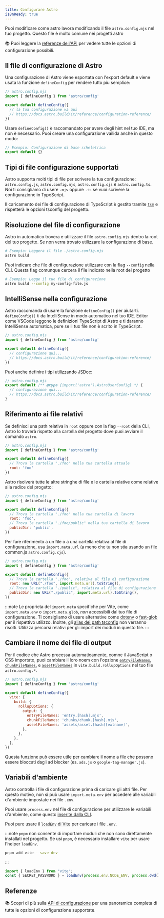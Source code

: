 ```yaml
---
title: Configurare Astro
i18nReady: true
---
```


Puoi modificare come astro lavora modificando il file `astro.config.mjs` nel tuo progetto. Questo file è molto comune nei progetti astro 

📚 Puoi leggere la [referenze dell'API](/it/reference/configuration-reference/) per vedere tutte le opzioni di configurazione possibili.
## Il file di configurazione di Astro 

Una configurazione di Astro viene esportata con l'export default e viene usata la funzione `defineConfig` per rendere tutto piu semplice:

```js
// astro.config.mjs
import { defineConfig } from 'astro/config'

export default defineConfig({
  // la tua configurazione va qui 
  // https://docs.astro.build/it/reference/configuration-reference/
})
```

Usare `defineConfig()` è raccomandato per avere degli hint nel tuo IDE, ma non è necessario. Puoi creare una configurazione vailida anche in questo modo:

```js title="astro.config.mjs"
// Esempio: Configurazione di base scheletrica
export default {}
```

## Tipi di file configurazione supportati

Astro supporta molti tipi di file per scrivere la tua configurazione: `astro.config.js`, `astro.config.mjs`, `astro.config.cjs` e `astro.config.ts`. Noi ti consigliamo di usere `.mjs` oppure `.ts` se vuoi scrivere la configurazione in TypeScript.

Il caricamento dei file di configurazione di TypeScript è gestito tramite [`tsm`](https://github.com/lukeed/tsm) e rispetterà le opzioni tsconfig del progetto.

## Risoluzione del file di configurazione

Astro in automatico trovera e utilizzare il file `astro.config.mjs` dentro la root del tuo progetto. Se non verra trovato utilizzare la configurazione di base.

```bash
# Esempio: Leggera il file ./astro.config.mjs
astro build
```

Puoi indicare che file di configurazione utilizzare con la flag `--config` nella CLI. Questa flag comunque cercera il file indicato nella root del progetto

```bash
# Esempio: Legge il tuo file di configurazione
astro build --config my-config-file.js
```

## IntelliSense nella configurazione

Astro raccomanda di usare la funzione `defineConfig()` per aiutarti. `defineConfig()` ti da IntelliSense in modo automatico nel tuo IDE. Editor come VSCode leggono le definizioni TypeScript di Astro e ti daranno IntelliSense automatica, pure se il tuo file non è scrito in TypeScript.

```js
// astro.config.mjs
import { defineConfig } from 'astro/config'

export default defineConfig({
  // configurazione qui...
  // https://docs.astro.build/it/reference/configuration-reference/
})
```

Puoi anche definire i tipi utilizzando JSDoc:

```js
// astro.config.mjs
export default /** @type {import('astro').AstroUserConfig} */ {
  // configurazione qui...
  // https://docs.astro.build/it/reference/configuration-reference/
}
```

## Riferimento ai file relativi

Se definisci una path relativa in `root` oppure con la flag `--root` della CLI, Astro lo troverà rispetto alla cartella del progetto dove puoi avviare il comando `astro`.

```js
// astro.config.mjs
import { defineConfig } from 'astro/config'

export default defineConfig({
  // Trova la cartella "./foo" nella tua cartella attuale 
  root: 'foo'
})
```

Astro risolverà tutte le altre stringhe di file e le cartella relative come relative alla radice del progetto:

```js
// astro.config.mjs
import { defineConfig } from 'astro/config'

export default defineConfig({
  // Trova la cartella "./foo" nella tua cartella di lavoro 
  root: 'foo',
  // Trova la cartella "./foo/public" nella tua cartella di lavoro 
  publicDir: 'public',
})
```

Per fare riferimento a un file o a una cartella relativa al file di configurazione, usa `import.meta.url` (a meno che tu non stia usando un file common.js `astro.config.cjs`).

```js "import.meta.url"
// astro.config.mjs
import { defineConfig } from 'astro/config'

export default defineConfig({
  // Trova la cartella "./foo", relativa al file di configurazione 
  root: new URL("./foo", import.meta.url).toString(),
  // Trova la cartella "./public", relativa al file di configurazione 
  publicDir: new URL("./public", import.meta.url).toString(),
})
```

:::note
Le proprieta del `import.meta` specifiche per Vite, come `import.meta.env` o `import.meta.glob`, _non_ accessibili dal tuo file di configurazione. Ti consigliamo di usare alternative come [dotenv](https://github.com/motdotla/dotenv) o [fast-glob](https://github.com/mrmlnc/fast-glob) per il rispettivo utilizzo. Inoltre, gli [alias dei path tsconfig](https://www.typescriptlang.org/tsconfig#paths) non verranno risolti. Utilizza percorsi relativi per gli import dei moduli in questo file.
:::

## Cambiare il nome dei file di output

Per il codice che Astro processa automaticamente, comne il JavaScript o CSS importato, puoi cambiare il loro noem con l'opzione [`entryFileNames`](https://rollupjs.org/guide/en/#outputentryfilenames), [`chunkFileNames`](https://rollupjs.org/guide/en/#outputchunkfilenames), e [`assetFileNames`](https://rollupjs.org/guide/en/#outputassetfilenames) in `vite.build.rollupOptions` nel tuo file `astro.config.*`.

```js ins={9-11}
// astro.config.mjs
import { defineConfig } from 'astro/config'

export default defineConfig({
  vite: {
    build: {
      rollupOptions: {
        output: {
          entryFileNames: 'entry.[hash].mjs',
          chunkFileNames: 'chunks/chunk.[hash].mjs',
          assetFileNames: 'assets/asset.[hash][extname]',
        },
      },
    },
  },
})
```

Questa funzione può essere utile per cambiare il nome a file che possono essere bloccati dagli ad blocker (es. `ads.js` o `google-tag-manager.js`).

## Variabili d'ambiente 
Astro controlla i file di configurazione prima di caricare gli altri file. Per questo motivo, non si può usare `import.meta.env` per accedere alle variabili d'ambiente impostate nei file `.env`.

Puoi usare `process.env` nel file di configurazione per utilizzare le variabili d'ambiente, come questo [inserite dalla CLI](/it/guides/environment-variables/#using-the-cli).

Puoi pure usare il [`loadEnv` di Vite](https://main.vitejs.dev/config/#using-environment-variables-in-config) per caricare i file `.env`.

:::note
`pnpm` non consente di importare moduli che non sono direttamente installati nel progetto. Se usi `pnpm`, è necessario installare `vite` per usare l'helper `loadEnv`.

```sh
pnpm add vite --save-dev
```
:::

```js title="astro.config.mjs"
import { loadEnv } from "vite";
const { SECRET_PASSWORD } = loadEnv(process.env.NODE_ENV, process.cwd(), "");
```

## Referenze 

📚 Scopri di più sulla [API di configurazione](/it/reference/configuration-reference/) per una panoramica completa di tutte le opzioni di configurazione supportate.
